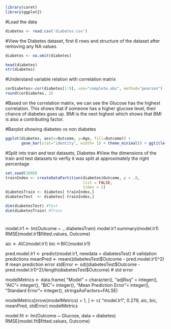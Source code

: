 ```{r setup, include=FALSE}
library(caret)
library(ggplot2)
```

#Load the data
```{r}
diabetes <- read.csv('diabetes.csv')
```

#View the Diabetes dataset, first 6 rows and structure of the dataset after removing any NA values
```{r}
diabetes <- na.omit(diabetes)

head(diabetes)
str(diabetes)
```

#Understand variable relation with correlation matrix
```{r}
corDiabetes<-cor(diabetes[1:9], use="complete.obs", method="pearson")
round(corDiabetes, 2)
```

#Based on the correlation matrix, we can see the Glucose has the highest correlation. This shows that if someone has a higher glucose level, their chance of diabetes goes up. BMI is the next highest which shows that BMI is also a contributing factor. 

#Barplot showing diabetes vs non diabetes
```{r}
ggplot(diabetes, aes(x=Outcome, y=Age, fill=Outcome)) + 
       geom_bar(stat="identity", width= 1) + theme_minimal() + ggtitle("Age") + xlab("Outcome") + ylab("Age")
```



#Split into train and test datasets, Diabetes
#View the dimensions of the train and test datasets to verfiy it was split at approximately the right percentage
```{r}
set.seed(1000)
trainIndex <- createDataPartition(diabetes$Outcome, p = .8, 
                                  list = FALSE, 
                                  times = 1)
diabetesTrain <- diabetes[ trainIndex,]
diabetesTest  <- diabetes[-trainIndex,]

dim(diabetesTest) #Test
dim(diabetesTrain) #Train
```

#

model.lr1 <- lm(Outcome ~ ., diabetesTrain)
model.lr1
summary(model.lr1)
RMSE(model.lr1$fitted.values, Outcome)

aic <- AIC(model.lr1)
bic <-BIC(model.lr1)

pred.model.lr1 <- predict(model.lr1, newdata = diabetesTest) # validation predictions
meanPred <- mean((diabetesTest$Outcome - pred.model.lr1)^2) # mean prediction error
stdError <- sd((diabetesTest$Outcome - pred.model.lr1)^2)/length(diabetesTest$Outcome) # std error

modelMetrics <- data.frame( "Model" = character(), "adjRsq" = integer(),  "AIC"= integer(), "BIC"= integer(), "Mean Prediction Error"= integer(), "Standard Error"= integer(), stringsAsFactors=FALSE)

modelMetrics[nrow(modelMetrics) + 1, ] <- c( "model.lr1", 0.279, aic, bic, meanPred, stdError)
modelMetrics

model.fit <- lm(Outcome ~ Glucose, data = diabetes)
RMSE(model.fit$fitted.values, Outcome)
